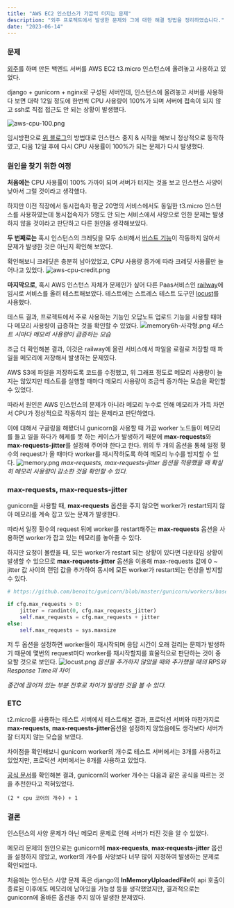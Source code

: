 ```yaml
---
title: "AWS EC2 인스턴스가 가끔씩 터지는 문제"
description: "외주 프로젝트에서 발생한 문제와 그에 대한 해결 방법을 정리하였습니다."
date: "2023-06-14"
---
```


### 문제
[외주](/portfolio/AMath)를 하며 만든 백엔드 서버를 AWS EC2 t3.micro 인스턴스에 올려놓고 사용하고 있었다.

django + gunicorn + nginx로 구성된 서버인데, 인스턴스에 올려놓고 서버를 사용하다 보면 대략 12일 정도에 한번씩 CPU 사용량이 100%가 되며 서버에 접속이 되지 않고 ssh로 직접 접근도 안 되는 상황이 발생했다.

![aws-cpu-100.png](/posts/AWS-EC2-인스턴스가-가끔씩-터지는-문제/aws-cpu-100.png)

임시방편으로 [위 블로그](https://nan-sso-gong.tistory.com/32)의 방법대로 인스턴스 중지 & 시작을 해보니 정상적으로 동작하였고, 다음 12일 후에 다시 CPU 사용률이 100%가 되는 문제가 다시 발생했다.


### 원인을 찾기 위한 여정
**처음에는** CPU 사용률이 100% 가까이 되며 서버가 터지는 것을 보고 인스턴스 사양이 낮아서 그럴 것이라고 생각했다.

하지만 이전 직장에서 동시접속자 평균 20명의 서비스에서도 동일한 t3.micro 인스턴스를 사용하였는데 동시접속자가 5명도 안 되는 서비스에서 사양으로 인한 문제는 발생하지 않을 것이라고 판단하고 다른 원인을 생각해보았다.

**두 번째로는** 혹시 인스턴스의 크레딧을 모두 소비해서 [버스트 기능](https://docs.aws.amazon.com/ko_kr/AWSEC2/latest/UserGuide/burstable-credits-baseline-concepts.html)이 작동하지 않아서 문제가 발생한 것은 아닌지 확인해 보았다.

확인해보니 크레딧은 충분히 남아있었고, CPU 사용량 증가에 따라 크레딧 사용률만 늘어나고 있었다.
![aws-cpu-credit.png](/posts/AWS-EC2-인스턴스가-가끔씩-터지는-문제/aws-cpu-credit.png)

**마지막으로**, 혹시 AWS 인스턴스 자체가 문제인가 싶어 다른 Paas서비스인 [railway](https://railway.app/)에 임시로 서비스를 올려 테스트해보았다.
테스트에는 스트레스 테스트 도구인 [locust](https://locust.io/)를 사용했다.

테스트 결과, 프로젝트에서 주로 사용하는 기능인 오답노트 업로드 기능을 사용할 때마다 메모리 사용량이 급증하는 것을 확인할 수 있었다.
![memory6h-사각형.png](/posts/AWS-EC2-인스턴스가-가끔씩-터지는-문제/memory6h-사각형.png)
*테스트 시마다 메모리 사용량이 급증하는 모습*

조금 더 확인해본 결과, 이것은 railway에 올린 서비스에서 파일을 로컬로 저장할 때 파일을 메모리에 저장해서 발생하는 문제였다.

AWS S3에 파일을 저장하도록 코드를 수정했고, 위 그래프 정도로 메모리 사용량이 늘지는 않았지만 테스트를 실행할 때마다 메모리 사용량이 조금씩 증가하는 모습을 확인할 수 있었다.

따라서 원인은 AWS 인스턴스의 문제가 아니라 메모리 누수로 인해 메모리가 가득 차면서 CPU가 정상적으로 작동하지 않는 문제라고 판단하였다.

이에 대해서 구글링을 해봤더니 gunicorn을 사용할 때 가끔 worker 노드들이 메모리를 들고 일을 하다가 해제를 못 하는 케이스가 발생하기 때문에 **max-requests**와 **max-requests-jitter**를 설정해 주어야 한다고 한다.
위의 두 개의 옵션을 통해 일정 횟수의 request가 올 때마다 worker를 재시작하도록 하여 메모리 누수를 방지할 수 있다.
![memory.png](/posts/AWS-EC2-인스턴스가-가끔씩-터지는-문제/memory.png)
*max-requests, max-requests-jitter 옵션을 적용했을 때 확실히 메모리 사용량이 감소한 것을 확인할 수 있다.*

### max-requests, max-requests-jitter
gunicorn을 사용할 때, **max-requests** 옵션을 주지 않으면 worker가 restart되지 않아 메모리를 계속 잡고 있는 문제가 발생한다.

따라서 일정 횟수의 request 뒤에 worker를 restart해주는 **max-requests** 옵션을 사용하면 worker가 잡고 있는 메모리를 놓아줄 수 있다.

하지만 요청이 몰렸을 때, 모든 worker가 restart 되는 상황이 있다면 다운타임 상황이 발생할 수 있으므로 **max-requests-jitter** 옵션을 이용해 max-requests 값에 0 ~ jitter 값 사이의 랜덤 값을 추가하여 동시에 모든 worker가 restart되는 현상을 방지할 수 있다.
```python
# https://github.com/benoitc/gunicorn/blob/master/gunicorn/workers/base.py

if cfg.max_requests > 0:
    jitter = randint(0, cfg.max_requests_jitter)
    self.max_requests = cfg.max_requests + jitter
else:
    self.max_requests = sys.maxsize
```

저 두 옵션을 설정하면 worker들이 재시작되며 응답 시간이 오래 걸리는 문제가 발생하기 때문에 몇번의 request마다 worker를 재시작할지를 효율적으로 판단하는 것이 중요할 것으로 보인다.
![locust.png](/posts/AWS-EC2-인스턴스가-가끔씩-터지는-문제/locust.png)
*옵션을 추가하지 않았을 때와 추가했을 때의 RPS와 Response Time의 차이*

*중간에 끊어져 있는 부분 전후로 차이가 발생한 것을 볼 수 있다.*

### ETC
t2.micro를 사용하는 테스트 서버에서 테스트해본 결과, 프로덕션 서버와 마찬가지로 **max-requests**, **max-requests-jitter**옵션을 설정하지
않았음에도 생각보다 서버가 잘 터지지 않는 모습을 보였다.

차이점을 확인해보니 gunicorn worker의 개수로 테스트 서버에서는 3개를 사용하고 있었지만, 프로덕션 서버에서는 8개를 사용하고 있었다.

[공식 문서](https://docs.gunicorn.org/en/latest/design.html?highlight=2%20*%20#how-many-workers)를 확인해본 결과,
gunicorn의 worker 개수는 다음과 같은 공식을 따르는 것을 추천한다고 적혀있었다.

```text
(2 * cpu 코어의 개수) + 1
```

### 결론
인스턴스의 사양 문제가 아닌 메모리 문제로 인해 서버가 터진 것을 알 수 있었다.

메모리 문제의 원인으로는 gunicorn에 **max-requests**, **max-requests-jitter** 옵션을 설정하지 않았고, worker의 개수를
사양보다 너무 많이 지정하여 발생하는 문제로 확인되었다.

처음에는 인스턴스 사양 문제 혹은 django의 **InMemoryUploadedFile**이 api 호출이 종료된 이후에도 메모리에 남아있을 가능성 등을 생각했었지만,
결과적으로는 gunicorn에 올바른 옵션을 주지 않아 발생한 문제였다.


